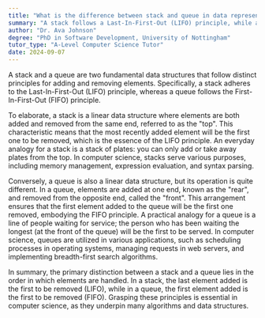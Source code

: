 ```yaml
---
title: "What is the difference between stack and queue in data representation?"
summary: "A stack follows a Last-In-First-Out (LIFO) principle, while a queue follows a First-In-First-Out (FIFO) principle in data representation."
author: "Dr. Ava Johnson"
degree: "PhD in Software Development, University of Nottingham"
tutor_type: "A-Level Computer Science Tutor"
date: 2024-09-07
---
```


A stack and a queue are two fundamental data structures that follow distinct principles for adding and removing elements. Specifically, a stack adheres to the Last-In-First-Out (LIFO) principle, whereas a queue follows the First-In-First-Out (FIFO) principle.

To elaborate, a stack is a linear data structure where elements are both added and removed from the same end, referred to as the "top". This characteristic means that the most recently added element will be the first one to be removed, which is the essence of the LIFO principle. An everyday analogy for a stack is a stack of plates: you can only add or take away plates from the top. In computer science, stacks serve various purposes, including memory management, expression evaluation, and syntax parsing.

Conversely, a queue is also a linear data structure, but its operation is quite different. In a queue, elements are added at one end, known as the "rear", and removed from the opposite end, called the "front". This arrangement ensures that the first element added to the queue will be the first one removed, embodying the FIFO principle. A practical analogy for a queue is a line of people waiting for service; the person who has been waiting the longest (at the front of the queue) will be the first to be served. In computer science, queues are utilized in various applications, such as scheduling processes in operating systems, managing requests in web servers, and implementing breadth-first search algorithms.

In summary, the primary distinction between a stack and a queue lies in the order in which elements are handled. In a stack, the last element added is the first to be removed (LIFO), while in a queue, the first element added is the first to be removed (FIFO). Grasping these principles is essential in computer science, as they underpin many algorithms and data structures.
    